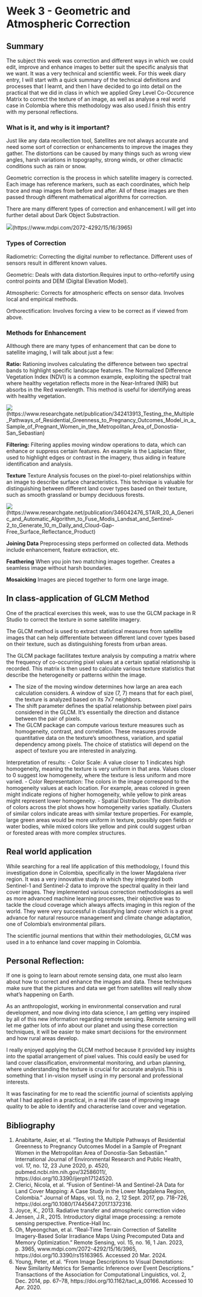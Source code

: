 # Week 3 - Geometric and Atmospheric Correction

## Summary

The subject this week was correction and different ways in which we could edit, improve and enhance images to better suit the specific analysis that we want. It was a very technical and scientific week. For this week diary entry, I will start with a quick summary of the technical definitions and processes that I learnt, and then I have decided to go into detail on the practical that we did in class in which we applied Grey Level Co-Occurence Matrix to correct the texture of an image, as well as analyse a real world case in Colombia where this methodology was also used.I finish this entry with my personal reflections. 

### **What is it, and why is it important?**

Just like any data recollection tool, Satellites are not always accurate and need some sort of correction or enhancements to improve the images they gather. The distortions can be caused by many things such as wrong view angles, harsh variations in topography, strong winds, or other climactic conditions such as rain or snow. 

Geometric correction is the process in which satellite imagery is corrected. Each image has reference markers, such as each coordinates, which help trace and map images from before and after. All of these images are then passed through different mathematical algorithms for correction. 

There are many different types of correction and enhancement.I will get into further detail about Dark Object Substraction.

![](correction.png)(https://www.mdpi.com/2072-4292/15/16/3965)

### **Types of Correction**

Radiometric: Correcting the digital number to reflectance. Different uses of sensors result in different known values.

Geometric: Deals with data distortion.Requires input to ortho-refortify using control points and DEM (Digital Elevation Model).

Atmospheric: Corrects for atmospheric effects on sensor data. Involves local and empirical methods.

Orthorectification: Involves forcing a view to be correct as if viewed from above.

### **Methods for Enhancement**

Allthough there are many types of enhancement that can be done to satellite imaging, I will talk about just a few:

**Ratio:**
Rationing involves calculating the difference between two spectral bands to highlight specific landscape features. The Normalized Difference Vegetation Index (NDVI) is a common example, exploiting the spectral trait where healthy vegetation reflects more in the Near-Infrared (NIR) but absorbs in the Red wavelength. This method is useful for identifying areas with healthy vegetation.

![](Screenshot 2024-03-11 114906.png)(https://www.researchgate.net/publication/342413913_Testing_the_Multiple_Pathways_of_Residential_Greenness_to_Pregnancy_Outcomes_Model_in_a_Sample_of_Pregnant_Women_in_the_Metropolitan_Area_of_Donostia-San_Sebastian)

**Filtering:**
Filtering applies moving window operations to data, which can enhance or suppress certain features. An example is the Laplacian filter, used to highlight edges or contrast in the imagery, thus aiding in feature identification and analysis.

**Texture**
Texture Analysis focuses on the pixel-to-pixel relationships within an image to describe surface characteristics. This technique is valuable for distinguishing between different land cover types based on their texture, such as smooth grassland or bumpy deciduous forests.

![](texture correction.png)(https://www.researchgate.net/publication/346042476_STAIR_20_A_Generic_and_Automatic_Algorithm_to_Fuse_Modis_Landsat_and_Sentinel-2_to_Generate_10_m_Daily_and_Cloud-Gap-Free_Surface_Reflectance_Product)

**Joining Data**
Preprocessing steps performed on collected data. Methods include enhancement, feature extraction, etc.

**Feathering**
When you join two matching images together. Creates a seamless image without harsh boundaries.

**Mosaicking**
Images are pieced together to form one large image.

## **In class-application of GLCM Method**

One of the practical exercises this week, was to use the GLCM package in R Studio to correct the texture in some satellite imagery. 

The GLCM method is used to extract statistical measures from satellite images that can help differentiate between different land cover types based on their texture, such as distinguishing forests from urban areas. 

The GLCM package facilitates texture analysis by computing a matrix where the frequency of co-occurring pixel values at a certain spatial relationship is recorded. This matrix is then used to calculate various texture statistics that describe the heterogeneity or patterns within the image. 

- The size of the moving window determines how large an area each calculation considers. A window of size (7, 7) means that for each pixel, the texture is analyzed based on its 7x7 neighbors.
- The shift parameter defines the spatial relationship between pixel pairs considered in the GLCM. It's essentially the direction and distance between the pair of pixels. 
- The GLCM package can compute various texture measures such as homogeneity, contrast, and correlation. These measures provide quantitative data on the texture's smoothness, variation, and spatial dependency among pixels. The choice of statistics will depend on the aspect of texture you are interested in analyzing.

Interpretation of results:
- Color Scale: A value closer to 1 indicates high homogeneity, meaning the texture is very uniform in that area. Values closer to 0 suggest low homogeneity, where the texture is less uniform and more varied.
- Color Representation: The colors in the image correspond to the homogeneity values at each location. For example, areas colored in green might indicate regions of higher homogeneity, while yellow to pink areas might represent lower homogeneity.
- Spatial Distribution: The distribution of colors across the plot shows how homogeneity varies spatially. Clusters of similar colors indicate areas with similar texture properties. For example, large green areas would be more uniform in texture, possibly open fields or water bodies, while mixed colors like yellow and pink could suggest urban or forested areas with more complex structures.

## Real world application

While searching for a real life application of this methodology, I found this investigation done in Colombia, specifically in the lower Magdalena river region. It was a very innovative study in which they integrated both Sentinel-1 and Sentinel-2 data to improve the spectral quality in their land cover images. They implemented various correction methodologies as well as more advanced machine learning processes, their objective was to tackle the cloud coverage which always affects imaging in this region of the world. They were very successful in classifying land cover which is a great advance for natural resource management and climate change adaptation, one of Colombia's environmental pillars. 

The scientific journal mentions that within their methodologies, GLCM was used in a to enhance land cover mapping in Colombia. 

## Personal Reflection:

If one is going to learn about remote sensing data, one must also learn about how to correct and enhance the images and data. These techniques make sure that the pictures and data we get from satellites will really show what's happening on Earth. 

As an anthropologist, working in environmental conservation and rural development, and now diving into data science, I am getting very inspired by all of this new information regarding remote sensing. Remote sensing will let me gather lots of info about our planet and using these correction techniques, it will be easier to make smart decisions for the environment and how rural areas develop.

I really enjoyed applying the GLCM method because it provided key insights into the spatial arrangement of pixel values. This could easily be used for land cover classification, environmental monitoring, and urban planning, where understanding the texture is crucial for accurate analysis.This is something that I in-vision myself using in my personal and professional interests.

It was fascinating for me to read the scientific journal of scientists applying what I had applied in a practical, in a real life case of improving image quality to be able to identify and characterise land cover and vegetation. 

## Bibliography

1. Anabitarte, Asier, et al. “Testing the Multiple Pathways of Residential Greenness to Pregnancy Outcomes Model in a Sample of Pregnant Women in the Metropolitan Area of Donostia-San Sebastián.” International Journal of Environmental Research and Public Health, vol. 17, no. 12, 23 June 2020, p. 4520, pubmed.ncbi.nlm.nih.gov/32586011/, https://doi.org/10.3390/ijerph17124520.
2. Clerici, Nicola, et al. “Fusion of Sentinel-1A and Sentinel-2A Data for Land Cover Mapping: A Case Study in the Lower Magdalena Region, Colombia.” Journal of Maps, vol. 13, no. 2, 12 Sept. 2017, pp. 718–726, https://doi.org/10.1080/17445647.2017.1372316.
3. Joyce, K., 2013. Radiative transfer and atmospheric correction video
4. Jensen, J.R., 2015. Introductory digital image processing: a remote sensing perspective. Prentice-Hall Inc.
5. Oh, Myeongchan, et al. “Real-Time Terrain Correction of Satellite Imagery-Based Solar Irradiance Maps Using Precomputed Data and Memory Optimization.” Remote Sensing, vol. 15, no. 16, 1 Jan. 2023, p. 3965, www.mdpi.com/2072-4292/15/16/3965, https://doi.org/10.3390/rs15163965. Accessed 20 Mar. 2024.
6. Young, Peter, et al. “From Image Descriptions to Visual Denotations: New Similarity Metrics                     for Semantic Inference over Event Descriptions.” Transactions of the Association for Computational Linguistics, vol. 2, Dec. 2014, pp. 67–78, https://doi.org/10.1162/tacl_a_00166. Accessed 10 Apr. 2020.



